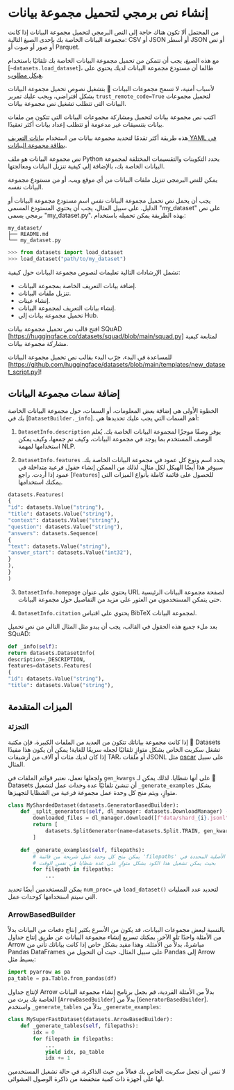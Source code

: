 # إنشاء نص برمجي لتحميل مجموعة بيانات

<Tip>

من المحتمل ألا تكون هناك حاجة إلى النص البرمجي لتحميل مجموعة البيانات إذا كانت مجموعة البيانات الخاصة بك بإحدى الصيغ التالية: CSV أو JSON أو أسطر JSON أو نص أو صور أو صوت أو Parquet.

مع هذه الصيغ، يجب أن تتمكن من تحميل مجموعة البيانات الخاصة بك تلقائيًا باستخدام [`~datasets.load_dataset`]، طالما أن مستودع مجموعة البيانات لديك يحتوي على [هيكل مطلوب](./repository_structure).

</Tip>

<Tip warning=true>

لأسباب أمنية، لا تسمح مجموعات البيانات 🤗 بتشغيل نصوص تحميل مجموعة البيانات بشكل افتراضي، ويجب عليك تمرير `trust_remote_code=True` لتحميل مجموعات البيانات التي تتطلب تشغيل نص مجموعة بيانات.

</Tip>

اكتب نص مجموعة بيانات لتحميل ومشاركة مجموعات البيانات التي تتكون من ملفات بيانات بتنسيقات غير مدعومة أو تتطلب إعداد بيانات أكثر تعقيدًا.

هذه طريقة أكثر تقدمًا لتحديد مجموعة بيانات من استخدام [بيانات التعريف YAML في بطاقة مجموعة البيانات](./repository_structure#define-your-splits-in-yaml).

نص مجموعة البيانات هو ملف Python يحدد التكوينات والتقسيمات المختلفة لمجموعة البيانات الخاصة بك، بالإضافة إلى كيفية تنزيل البيانات ومعالجتها.

يمكن للنص البرمجي تنزيل ملفات البيانات من أي موقع ويب، أو من مستودع مجموعة البيانات نفسه.

يجب أن يحمل نص تحميل مجموعة البيانات نفس اسم مستودع مجموعة البيانات أو الدليل. على سبيل المثال، يجب أن يحتوي المستودع المسمى "my_dataset" على نص برمجي يسمى "my_dataset.py". بهذه الطريقة يمكن تحميله باستخدام:

```
my_dataset/
├── README.md
└── my_dataset.py
```

```py
>>> from datasets import load_dataset
>>> load_dataset("path/to/my_dataset")
```

تشمل الإرشادات التالية تعليمات لنصوص مجموعة البيانات حول كيفية:

- إضافة بيانات التعريف الخاصة بمجموعة البيانات.
- تنزيل ملفات البيانات.
- إنشاء عينات.
- إنشاء بيانات التعريف لمجموعة البيانات.
- تحميل مجموعة بيانات إلى Hub.

افتح قالب نص تحميل مجموعة بيانات SQuAD [https://huggingface.co/datasets/squad/blob/main/squad.py] لمتابعة كيفية مشاركة مجموعة بيانات.

<Tip>

للمساعدة في البدء، جرّب البدء بقالب نص تحميل مجموعة البيانات [https://github.com/huggingface/datasets/blob/main/templates/new_dataset_script.py]!

</Tip>

## إضافة سمات مجموعة البيانات

الخطوة الأولى هي إضافة بعض المعلومات، أو السمات، حول مجموعة البيانات الخاصة بك في [`DatasetBuilder._info`]. أهم السمات التي يجب عليك تحديدها هي:

1. `DatasetInfo.description` يوفر وصفًا موجزًا لمجموعة البيانات الخاصة بك. يُعلم الوصف المستخدم بما يوجد في مجموعة البيانات، وكيف تم جمعها، وكيف يمكن استخدامها لمهمة NLP.

2. `DatasetInfo.features` يحدد اسم ونوع كل عمود في مجموعة البيانات الخاصة بك. سيوفر هذا أيضًا الهيكل لكل مثال، لذلك من الممكن إنشاء حقول فرعية متداخلة في عمود إذا أردت. راجع [`Features`] للحصول على قائمة كاملة بأنواع الميزات التي يمكنك استخدامها.

```py
datasets.Features(
{
"id": datasets.Value("string"),
"title": datasets.Value("string"),
"context": datasets.Value("string"),
"question": datasets.Value("string"),
"answers": datasets.Sequence(
{
"text": datasets.Value("string"),
"answer_start": datasets.Value("int32"),
}
),
}
)
```

3. `DatasetInfo.homepage` يحتوي على عنوان URL لصفحة مجموعة البيانات الرئيسية حتى يتمكن المستخدمون من العثور على مزيد من التفاصيل حول مجموعة البيانات.

4. `DatasetInfo.citation` يحتوي على اقتباس BibTeX لمجموعة البيانات.

بعد ملء جميع هذه الحقول في القالب، يجب أن يبدو مثل المثال التالي من نص تحميل SQuAD:

```py
def _info(self):
return datasets.DatasetInfo(
description=_DESCRIPTION,
features=datasets.Features(
{
"id": datasets.Value("string"),
"title": datasets.Value("string"),
`````
## الميزات المتقدمة

### التجزئة

إذا كانت مجموعة بياناتك تتكون من العديد من الملفات الكبيرة، فإن مكتبة 🤗 Datasets تشغل سكربت الخاص بشكل متوازٍ تلقائيًا لجعله سريعًا للغاية!
يمكن أن يكون هذا مفيدًا إذا كان لديك مئات أو آلاف من أرشيفات TAR، أو ملفات JSONL مثل [oscar](https://huggingface.co/datasets/oscar/blob/main/oscar.py) على سبيل المثال.

ولجعلها تعمل، نعتبر قوائم الملفات في `gen_kwargs` على أنها شظايا.
لذلك يمكن لـ 🤗 Datasets أن تنشئ تلقائيًا عدة وحدات عمل لتشغيل `_generate_examples` بشكل متوازٍ، ويتم منح كل وحدة عمل مجموعة فرعية من الشظايا لتجهيزها.

```python
class MyShardedDataset(datasets.GeneratorBasedBuilder):
    def _split_generators(self, dl_manager: datasets.DownloadManager) -> List[datasets.SplitGenerator]:
        downloaded_files = dl_manager.download([f"data/shard_{i}.jsonl" for i in range(1024)])
        return [
            datasets.SplitGenerator(name=datasets.Split.TRAIN, gen_kwargs={"filepaths": downloaded_files}),
        ]

    def _generate_examples(self, filepaths):
        # يمكن منح كل وحدة عمل شريحة من قائمة 'filepaths' الأصلية المحددة في 'gen_kwargs'
        # بحيث يمكن تشغيل هذا الكود بشكل متوازٍ على عدة شظايا في نفس الوقت
        for filepath in filepaths:
            ...
```

يمكن للمستخدمين أيضًا تحديد `num_proc=` في `load_dataset()` لتحديد عدد العمليات التي سيتم استخدامها كوحدات عمل.

### ArrowBasedBuilder

بالنسبة لبعض مجموعات البيانات، قد يكون من الأسرع بكثير إنتاج دفعات من البيانات بدلاً من الأمثلة واحدًا تلو الآخر.
يمكنك تسريع إنشاء مجموعة البيانات عن طريق إنتاج جداول Arrow مباشرةً، بدلاً من الأمثلة.
وهذا مفيد بشكل خاص إذا كانت بياناتك تأتي من Pandas DataFrames على سبيل المثال، حيث أن التحويل من Pandas إلى Arrow بسيط مثل:

```python
import pyarrow as pa
pa_table = pa.Table.from_pandas(df)
```

لإنتاج جداول Arrow بدلاً من الأمثلة الفردية، قم بجعل برنامج إنشاء مجموعة البيانات الخاصة بك يرث من [`ArrowBasedBuilder`] بدلاً من [`GeneratorBasedBuilder`]. واستخدم `_generate_tables` بدلاً من `_generate_examples`:

```python
class MySuperFastDataset(datasets.ArrowBasedBuilder):
    def _generate_tables(self, filepaths):
        idx = 0
        for filepath in filepaths:
            ...
            yield idx, pa_table
            idx += 1
```

لا تنس أن تجعل سكربت الخاص بك فعالاً من حيث الذاكرة، في حالة تشغيل المستخدمين لها على أجهزة ذات كمية منخفضة من ذاكرة الوصول العشوائي.